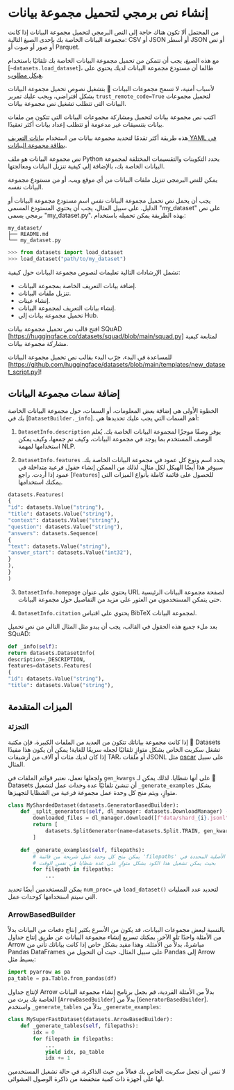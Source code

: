 # إنشاء نص برمجي لتحميل مجموعة بيانات

<Tip>

من المحتمل ألا تكون هناك حاجة إلى النص البرمجي لتحميل مجموعة البيانات إذا كانت مجموعة البيانات الخاصة بك بإحدى الصيغ التالية: CSV أو JSON أو أسطر JSON أو نص أو صور أو صوت أو Parquet.

مع هذه الصيغ، يجب أن تتمكن من تحميل مجموعة البيانات الخاصة بك تلقائيًا باستخدام [`~datasets.load_dataset`]، طالما أن مستودع مجموعة البيانات لديك يحتوي على [هيكل مطلوب](./repository_structure).

</Tip>

<Tip warning=true>

لأسباب أمنية، لا تسمح مجموعات البيانات 🤗 بتشغيل نصوص تحميل مجموعة البيانات بشكل افتراضي، ويجب عليك تمرير `trust_remote_code=True` لتحميل مجموعات البيانات التي تتطلب تشغيل نص مجموعة بيانات.

</Tip>

اكتب نص مجموعة بيانات لتحميل ومشاركة مجموعات البيانات التي تتكون من ملفات بيانات بتنسيقات غير مدعومة أو تتطلب إعداد بيانات أكثر تعقيدًا.

هذه طريقة أكثر تقدمًا لتحديد مجموعة بيانات من استخدام [بيانات التعريف YAML في بطاقة مجموعة البيانات](./repository_structure#define-your-splits-in-yaml).

نص مجموعة البيانات هو ملف Python يحدد التكوينات والتقسيمات المختلفة لمجموعة البيانات الخاصة بك، بالإضافة إلى كيفية تنزيل البيانات ومعالجتها.

يمكن للنص البرمجي تنزيل ملفات البيانات من أي موقع ويب، أو من مستودع مجموعة البيانات نفسه.

يجب أن يحمل نص تحميل مجموعة البيانات نفس اسم مستودع مجموعة البيانات أو الدليل. على سبيل المثال، يجب أن يحتوي المستودع المسمى "my_dataset" على نص برمجي يسمى "my_dataset.py". بهذه الطريقة يمكن تحميله باستخدام:

```
my_dataset/
├── README.md
└── my_dataset.py
```

```py
>>> from datasets import load_dataset
>>> load_dataset("path/to/my_dataset")
```

تشمل الإرشادات التالية تعليمات لنصوص مجموعة البيانات حول كيفية:

- إضافة بيانات التعريف الخاصة بمجموعة البيانات.
- تنزيل ملفات البيانات.
- إنشاء عينات.
- إنشاء بيانات التعريف لمجموعة البيانات.
- تحميل مجموعة بيانات إلى Hub.

افتح قالب نص تحميل مجموعة بيانات SQuAD [https://huggingface.co/datasets/squad/blob/main/squad.py] لمتابعة كيفية مشاركة مجموعة بيانات.

<Tip>

للمساعدة في البدء، جرّب البدء بقالب نص تحميل مجموعة البيانات [https://github.com/huggingface/datasets/blob/main/templates/new_dataset_script.py]!

</Tip>

## إضافة سمات مجموعة البيانات

الخطوة الأولى هي إضافة بعض المعلومات، أو السمات، حول مجموعة البيانات الخاصة بك في [`DatasetBuilder._info`]. أهم السمات التي يجب عليك تحديدها هي:

1. `DatasetInfo.description` يوفر وصفًا موجزًا لمجموعة البيانات الخاصة بك. يُعلم الوصف المستخدم بما يوجد في مجموعة البيانات، وكيف تم جمعها، وكيف يمكن استخدامها لمهمة NLP.

2. `DatasetInfo.features` يحدد اسم ونوع كل عمود في مجموعة البيانات الخاصة بك. سيوفر هذا أيضًا الهيكل لكل مثال، لذلك من الممكن إنشاء حقول فرعية متداخلة في عمود إذا أردت. راجع [`Features`] للحصول على قائمة كاملة بأنواع الميزات التي يمكنك استخدامها.

```py
datasets.Features(
{
"id": datasets.Value("string"),
"title": datasets.Value("string"),
"context": datasets.Value("string"),
"question": datasets.Value("string"),
"answers": datasets.Sequence(
{
"text": datasets.Value("string"),
"answer_start": datasets.Value("int32"),
}
),
}
)
```

3. `DatasetInfo.homepage` يحتوي على عنوان URL لصفحة مجموعة البيانات الرئيسية حتى يتمكن المستخدمون من العثور على مزيد من التفاصيل حول مجموعة البيانات.

4. `DatasetInfo.citation` يحتوي على اقتباس BibTeX لمجموعة البيانات.

بعد ملء جميع هذه الحقول في القالب، يجب أن يبدو مثل المثال التالي من نص تحميل SQuAD:

```py
def _info(self):
return datasets.DatasetInfo(
description=_DESCRIPTION,
features=datasets.Features(
{
"id": datasets.Value("string"),
"title": datasets.Value("string"),
`````
## الميزات المتقدمة

### التجزئة

إذا كانت مجموعة بياناتك تتكون من العديد من الملفات الكبيرة، فإن مكتبة 🤗 Datasets تشغل سكربت الخاص بشكل متوازٍ تلقائيًا لجعله سريعًا للغاية!
يمكن أن يكون هذا مفيدًا إذا كان لديك مئات أو آلاف من أرشيفات TAR، أو ملفات JSONL مثل [oscar](https://huggingface.co/datasets/oscar/blob/main/oscar.py) على سبيل المثال.

ولجعلها تعمل، نعتبر قوائم الملفات في `gen_kwargs` على أنها شظايا.
لذلك يمكن لـ 🤗 Datasets أن تنشئ تلقائيًا عدة وحدات عمل لتشغيل `_generate_examples` بشكل متوازٍ، ويتم منح كل وحدة عمل مجموعة فرعية من الشظايا لتجهيزها.

```python
class MyShardedDataset(datasets.GeneratorBasedBuilder):
    def _split_generators(self, dl_manager: datasets.DownloadManager) -> List[datasets.SplitGenerator]:
        downloaded_files = dl_manager.download([f"data/shard_{i}.jsonl" for i in range(1024)])
        return [
            datasets.SplitGenerator(name=datasets.Split.TRAIN, gen_kwargs={"filepaths": downloaded_files}),
        ]

    def _generate_examples(self, filepaths):
        # يمكن منح كل وحدة عمل شريحة من قائمة 'filepaths' الأصلية المحددة في 'gen_kwargs'
        # بحيث يمكن تشغيل هذا الكود بشكل متوازٍ على عدة شظايا في نفس الوقت
        for filepath in filepaths:
            ...
```

يمكن للمستخدمين أيضًا تحديد `num_proc=` في `load_dataset()` لتحديد عدد العمليات التي سيتم استخدامها كوحدات عمل.

### ArrowBasedBuilder

بالنسبة لبعض مجموعات البيانات، قد يكون من الأسرع بكثير إنتاج دفعات من البيانات بدلاً من الأمثلة واحدًا تلو الآخر.
يمكنك تسريع إنشاء مجموعة البيانات عن طريق إنتاج جداول Arrow مباشرةً، بدلاً من الأمثلة.
وهذا مفيد بشكل خاص إذا كانت بياناتك تأتي من Pandas DataFrames على سبيل المثال، حيث أن التحويل من Pandas إلى Arrow بسيط مثل:

```python
import pyarrow as pa
pa_table = pa.Table.from_pandas(df)
```

لإنتاج جداول Arrow بدلاً من الأمثلة الفردية، قم بجعل برنامج إنشاء مجموعة البيانات الخاصة بك يرث من [`ArrowBasedBuilder`] بدلاً من [`GeneratorBasedBuilder`]. واستخدم `_generate_tables` بدلاً من `_generate_examples`:

```python
class MySuperFastDataset(datasets.ArrowBasedBuilder):
    def _generate_tables(self, filepaths):
        idx = 0
        for filepath in filepaths:
            ...
            yield idx, pa_table
            idx += 1
```

لا تنس أن تجعل سكربت الخاص بك فعالاً من حيث الذاكرة، في حالة تشغيل المستخدمين لها على أجهزة ذات كمية منخفضة من ذاكرة الوصول العشوائي.